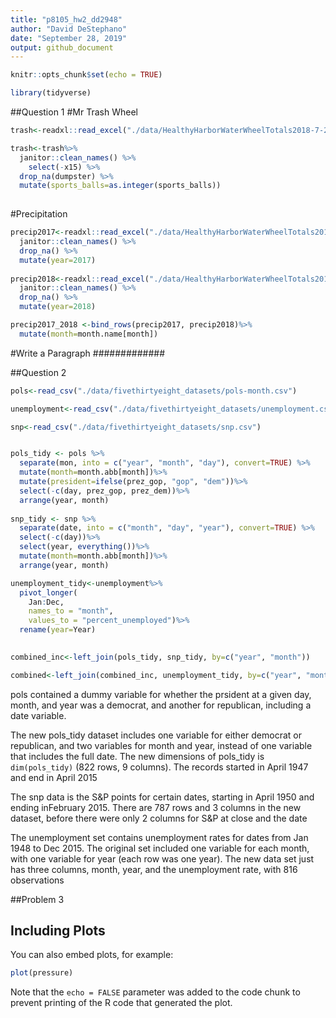 ```yaml
---
title: "p8105_hw2_dd2948"
author: "David DeStephano"
date: "September 28, 2019"
output: github_document
---
```


```r
knitr::opts_chunk$set(echo = TRUE)
```

```r
library(tidyverse)
```

##Question 1
#Mr Trash Wheel
```r
trash<-readxl::read_excel("./data/HealthyHarborWaterWheelTotals2018-7-28.xlsx", sheet = 1)

trash<-trash%>%
  janitor::clean_names() %>%
    select(-x15) %>%
  drop_na(dumpster) %>%
  mutate(sports_balls=as.integer(sports_balls))
  
```

#Precipitation
```r
precip2017<-readxl::read_excel("./data/HealthyHarborWaterWheelTotals2018-7-28.xlsx", sheet = 4, range = "A2:B14") %>%  
  janitor::clean_names() %>%
  drop_na() %>%
  mutate(year=2017) 
  
precip2018<-readxl::read_excel("./data/HealthyHarborWaterWheelTotals2018-7-28.xlsx", sheet = 3, range = "A2:B14") %>%  
  janitor::clean_names() %>%
  drop_na() %>%
  mutate(year=2018) 

precip2017_2018 <-bind_rows(precip2017, precip2018)%>%
  mutate(month=month.name[month])

```
#############
#Write a Paragraph
#############



##Question 2
```r
pols<-read_csv("./data/fivethirtyeight_datasets/pols-month.csv")

unemployment<-read_csv("./data/fivethirtyeight_datasets/unemployment.csv")

snp<-read_csv("./data/fivethirtyeight_datasets/snp.csv")


pols_tidy <- pols %>%
  separate(mon, into = c("year", "month", "day"), convert=TRUE) %>%
  mutate(month=month.abb[month])%>%
  mutate(president=ifelse(prez_gop, "gop", "dem"))%>%
  select(-c(day, prez_gop, prez_dem))%>%
  arrange(year, month)
  
snp_tidy <- snp %>%
  separate(date, into = c("month", "day", "year"), convert=TRUE) %>%
  select(-c(day))%>%
  select(year, everything())%>%
  mutate(month=month.abb[month])%>%
  arrange(year, month)

unemployment_tidy<-unemployment%>%
  pivot_longer(
    Jan:Dec,
    names_to = "month", 
    values_to = "percent_unemployed")%>%
  rename(year=Year)
  

combined_inc<-left_join(pols_tidy, snp_tidy, by=c("year", "month"))

combined<-left_join(combined_inc, unemployment_tidy, by=c("year", "month"))
```  
pols contained a dummy variable for whether the prsident at a given day, month, and year was a democrat, and another for republican, including a date variable.

The new pols_tidy dataset includes one variable for either democrat or republican, and two variables for month and year, instead of one variable that includes the full date.
The new dimensions of pols_tidy is `dim(pols_tidy)` (822 rows, 9 columns). The records started in April 1947 and end in April 2015

The snp data is the S&P points for certain dates, starting in April 1950 and ending inFebruary 2015. There are 787 rows and 3 columns in the new dataset, before there were only 2 columns for S&P at close and the date

The unemployment set contains unemployment rates for dates from Jan 1948 to Dec 2015. The original set included one variable for each month, with one variable for year (each row was one year). The new data set just has three columns, month, year, and the unemployment rate, with 816 observations

##Problem 3

  
 
  
  
  
  








## Including Plots

You can also embed plots, for example:

```r
plot(pressure)
```

Note that the `echo = FALSE` parameter was added to the code chunk to prevent printing of the R code that generated the plot.

